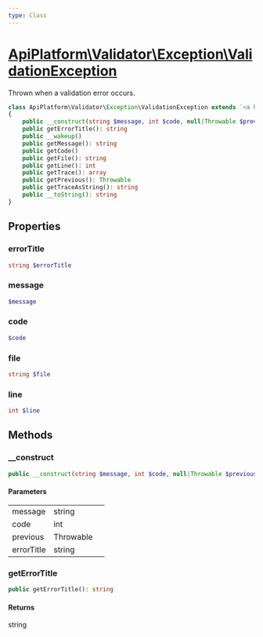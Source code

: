 ```yaml
---
type: Class
---
```


# [ApiPlatform\Validator\Exception\ValidationException](/docs/vmain/reference/Validator/Exception/ValidationException)

Thrown when a validation error occurs.


```php
class ApiPlatform\Validator\Exception\ValidationException extends `<a href="/docs/vmain/reference/Metadata/Exception/RuntimeException">ApiPlatform\Metadata\Exception\RuntimeException</a>` implements Throwable, Stringable, `<a href="/docs/vmain/reference/Exception/ExceptionInterface">ApiPlatform\Exception\ExceptionInterface</a>`
{
    public __construct(string $message, int $code, null|Throwable $previous, null|string $errorTitle)
    public getErrorTitle(): string
    public __wakeup()
    public getMessage(): string
    public getCode()
    public getFile(): string
    public getLine(): int
    public getTrace(): array
    public getPrevious(): Throwable
    public getTraceAsString(): string
    public __toString(): string
}
```
## Properties
### errorTitle

```php
string $errorTitle
```



### message

```php
$message
```



### code

```php
$code
```



### file

```php
string $file
```



### line

```php
int $line
```



## Methods

### __construct



```php
public __construct(string $message, int $code, null|Throwable $previous, null|string $errorTitle)
```

#### Parameters

<table><tbody>
<tr><td>message</td><td>string</td><td></td></tr><tr><td>code</td><td>int</td><td></td></tr><tr><td>previous</td><td>Throwable</td><td></td></tr><tr><td>errorTitle</td><td>string</td><td></td></tr>
</tbody>
</table>

### getErrorTitle



```php
public getErrorTitle(): string
```

#### Returns

string
